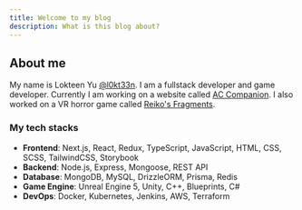 ```yaml
---
title: Welcome to my blog
description: What is this blog about?
---
```


## About me

My name is Lokteen Yu [@l0kt33n](https://github.com/l0kt33n). I am a fullstack developer and game developer. Currently I am working on a website called [AC Companion](https://ac-companion.app). I also worked on a VR horror game called [Reiko's Fragments](https://reikosfragments.com).

### My tech stacks

- **Frontend**: Next.js, React, Redux, TypeScript, JavaScript, HTML, CSS, SCSS, TailwindCSS, Storybook
- **Backend**: Node.js, Express, Mongoose, REST API
- **Database**: MongoDB, MySQL, DrizzleORM, Prisma, Redis
- **Game Engine**: Unreal Engine 5, Unity, C++, Blueprints, C#
- **DevOps**: Docker, Kubernetes, Jenkins, AWS, Terraform